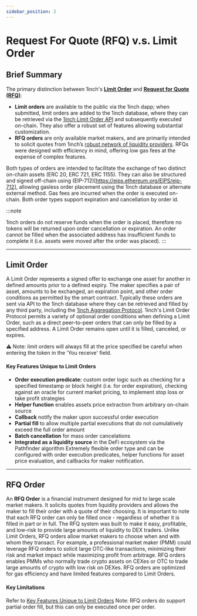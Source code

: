```yaml
---
sidebar_position: 2
---
```



# Request For Quote (RFQ) v.s. Limit Order


## Brief Summary
The primary distinction between 1inch's **[Limit Order](#limit-order)** and **[Request for Quote (RFQ)](#rfq-order)**:
- **Limit orders** are available to the public via the 1inch dapp; when submitted, limit orders are added to the 1inch database, where they can be retrieved via the [1inch Limit Order API](limit-order-protocol/api/) and subsequently executed on-chain. They also offer a robust set of features allowing substantial customization.
- **RFQ orders** are only available market makers, and are primarily intended to solicit quotes from 1inch’s [robust network of liquidity providers](https://help.1inch.io/en/articles/4585125-what-are-liquidity-sources-and-how-many-of-them-does-1inch-aggregate-from). RFQs were designed with efficiency in mind, offering low gas fees at the expense of complex features.

Both types of orders are intended to facilitate the exchange of two distinct on-chain assets (ERC 20, ERC 721, ERC 1155). They can also be structured and signed off-chain using (EIP-712)[https://eips.ethereum.org/EIPS/eip-712], allowing gasless order placement using the 1inch database or alternate external method. Gas fees are incurred when the order is executed on-chain. Both order types support expiration and cancellation by order id.


:::note

1inch orders do not reserve funds when the order is placed, therefore no tokens will be returned upon order cancellation or expiration. An order cannot be filled when the associated address has insufficient funds to complete it (i.e. assets were moved after the order was placed).
:::


-----

## **Limit Order**


A Limit Order represents a signed offer to exchange one asset for another in defined amounts prior to a defined expiry. The maker specifies a pair of asset, amounts to be exchanged, an expiration point, and other order conditions as permitted by the smart contract. Typically these orders are sent via API to the 1inch database where they can be retrieved and filled by any third party, including the [1inch Aggregation Protocol](/docs/aggregation-protocol/introduction). 1inch's Limit Order Protocol permits a variety of optional order conditions when defining a Limit Order, such as a direct peer-to-peer orders that can only be filled by a specified address. A Limit Order remains open until it is filled, canceled, or expires.


:warning: Note: limit orders will always fill at the price specified be careful when entering the token in the 'You receive' field.

#### Key Features Unique to Limit Orders

- **Order execution predicate:** custom order logic such as checking for a specified timestamp or block height (i.e. for order expiration), checking against an oracle for current market pricing, to implement stop loss or take profit strategies
- **Helper function** enables assets price extraction from arbitrary on-chain source
- **Callback** notify the maker upon successful order execution
- **Partial fill** to allow multiple partial executions that do not cumulatively exceed the full order amount
- **Batch cancellation** for mass order cancelations
- **Integrated as a liquidity source** in the DeFi ecosystem via the Pathfinder algorithm
   Extremely flexible order type and can be configured with order execution predicates, helper functions for asset price evaluation, and callbacks for maker notification.

-----------

## RFQ Order
An **RFQ Order** is a financial instrument designed for mid to large scale market makers. It solicits quotes from liquidity providers and allows the maker to fill their order with a quote of their choosing. It is important to note that each RFQ order can only be filled once - regardless of whether it is filled in part or in full. The RFQ system was built to make it easy, profitable, and low-risk to provide large amounts of liquidity to DEX traders. Unlike Limit Orders, RFQ orders allow market makers to choose when and with whom they transact. For example, a professional market maker (PMM) could leverage RFQ orders to solicit large OTC-like transactions, minimizing their risk and market impact while maximizing profit from arbitrage. RFQ orders enables PMMs who normally trade crypto assets on CEXes or OTC to trade large amounts of crypto with low risk on DEXes. RFQ orders are optimized for gas efficiency and have limited features compared to Limit Orders.


#### Key Limitations
Refer to [Key Features Unique to Limit Orders](#key-features-unique-to-limit-orders)
Note: RFQ orders do support partial order fill, but this can only be executed once per order.